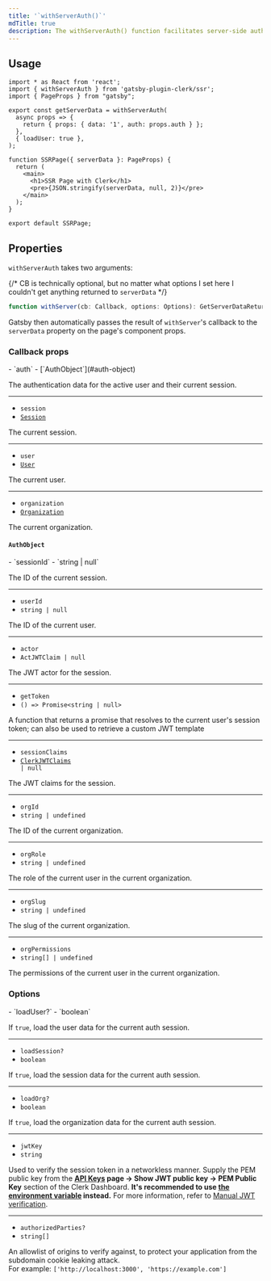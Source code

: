 ```yaml
---
title: '`withServerAuth()`'
mdTitle: true
description: The withServerAuth() function facilitates server-side authentication and provides options for data retrieval and authorization control for Clerk Components in a Gatsby application.
---
```


## Usage

```tsx {{ prettier: false }}
import * as React from 'react';
import { withServerAuth } from 'gatsby-plugin-clerk/ssr';
import { PageProps } from "gatsby";

export const getServerData = withServerAuth(
  async props => {
    return { props: { data: '1', auth: props.auth } };
  },
  { loadUser: true },
);

function SSRPage({ serverData }: PageProps) {
  return (
    <main>
      <h1>SSR Page with Clerk</h1>
      <pre>{JSON.stringify(serverData, null, 2)}</pre>
    </main>
  );
}

export default SSRPage;
```

## Properties

`withServerAuth` takes two arguments:

{/* CB is technically optional, but no matter what options I set here I couldn't get anything returned to `serverData` */}

```typescript {{ prettier: false }}
function withServer(cb: Callback, options: Options): GetServerDataReturn;
```

Gatsby then automatically passes the result of `withServer`'s callback to the `serverData` property on the page's component props.

### Callback props

<Properties>
  - `auth`
  - [`AuthObject`](#auth-object)

  The authentication data for the active user and their current session.

  ---

  - `session`
  - [`Session`](#session)

  The current session.

  ---

  - `user`
  - [`User`](#user)

  The current user.

  ---

  - `organization`
  - [`Organization`](#organization)

  The current organization.
</Properties>

#### `AuthObject`

<Properties>
  - `sessionId`
  - `string | null`

  The ID of the current session.

  ---

  - `userId`
  - `string | null`

  The ID of the current user.

  ---

  - `actor`
  - `ActJWTClaim | null`

  The JWT actor for the session.

  ---

  - `getToken`
  - `() => Promise<string | null>`

  A function that returns a promise that resolves to the current user's session token; can also be used to retrieve a custom JWT template

  ---

  - `sessionClaims`
  - <code>[ClerkJWTClaims](/docs/backend-requests/resources/session-tokens#default-session-claims) | null</code>

  The JWT claims for the session.

  ---

  - `orgId`
  - `string | undefined`

  The ID of the current organization.

  ---

  - `orgRole`
  - `string | undefined`

  The role of the current user in the current organization.

  ---

  - `orgSlug`
  - `string | undefined`

  The slug of the current organization.

  ---

  - `orgPermissions`
  - `string[] | undefined`

  The permissions of the current user in the current organization.
</Properties>

### Options

<Properties>
  - `loadUser?`
  - `boolean`

  If `true`, load the user data for the current auth session.

  ---

  - `loadSession?`
  - `boolean`

  If `true`, load the session data for the current auth session.

  ---

  - `loadOrg?`
  - `boolean`

  If `true`, load the organization data for the current auth session.

  ---

  - `jwtKey`
  - `string`

  Used to verify the session token in a networkless manner. Supply the PEM public key from the **[API Keys](https://dashboard.clerk.com/last-active?path=api-keys) page -> Show JWT public key -> PEM Public Key** section of the Clerk Dashboard. **It's recommended to use [the environment variable](/docs/deployments/clerk-environment-variables) instead.** For more information, refer to [Manual JWT verification](/docs/backend-requests/handling/manual-jwt).

  ---

  - `authorizedParties?`
  - `string[]`

  An allowlist of origins to verify against, to protect your application from the subdomain cookie leaking attack.<br />For example: `['http://localhost:3000', 'https://example.com']`
</Properties>
